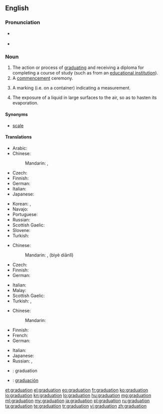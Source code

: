 ==English==

===Pronunciation===
* {{a|GenAm}} {{IPA|/ˌɡɹædʒuˈeɪʃən/}}
* {{rhymes|eɪʃən}}

===Noun===
{{en-noun}}

# The action or process of [[graduate|graduating]] and receiving a diploma for completing a course of study (such as from an [[educational institution]]).
# A [[commencement]] ceremony.
# {{sciences}} A marking (i.e. on a container) indicating a measurement.
# The exposure of a liquid in large surfaces to the air, so as to hasten its evaporation.

====Synonyms====
* {{sense|marking}} [[scale]]

====Translations====
{{trans-top|the action or process of graduating}}
* Arabic: {{t|ar|تخرج|m|tr=taxárruj|sc=Arab}}
* Chinese:
*: Mandarin: {{t|cmn|畢業|sc=Hani}}, {{t|cmn|毕业|tr=bìyè|sc=Hani}}
* Czech: {{t-|cs|promoce|f}}
* Finnish: {{t+|fi|valmistuminen}}
* German: {{t+|de|Abschluss|m}}
* Italian: {{t-|it|graduazione|f}}
* Japanese: {{t|ja|卒業|tr=そつぎょう, sotsugyō|sc=Jpan}}
{{trans-mid}}
* Korean: {{t|ko|졸업|tr=joreop|sc=Kore}}, {{t|ko|卒業|sc=Kore}}
* Navajo: {{tø|nv|daʼiiłtááh}}
* Portuguese: {{t+|pt|graduação|f}}
* Russian: {{t|ru|окончание|n|tr=okončánije|sc=Cyrl}} {{qualifier|уче́бного заведе́ния}}
* Scottish Gaelic: {{t-|gd|ceumnachadh|m}}
* Slovene: {{t-|sl|matura|f}}
* Turkish: {{t+|tr|mezuniyet}}
{{trans-bottom}}

{{trans-top|a commencement ceremony}}
* Chinese:
*: Mandarin: {{l|cmn|畢業}}{{l|cmn|典禮}}, {{l|cmn|毕业}}{{l|cmn|典礼}} (bìyè diǎnlǐ)
* Czech: {{t-|cs|promoce|f}}
* Finnish: {{t-|fi|valmistujaiset}}
* German: {{t-|de|Abschlussfeier|f}}
{{trans-mid}}
* Italian: {{t-|it|graduazione|f}}
* Malay: {{t|ms|konvokesyen}}
* Scottish Gaelic: {{t-|gd|ceumnachadh|m}}
* Turkish: {{t+|tr|mezuniyet}},  {{t-|tr|mezuniyet töreni}}
{{trans-bottom}}

{{trans-top|a marking (i.e. on a container) indicating a measurement}}
* Chinese:
*: Mandarin: {{t|cmn|刻度|tr=kēdù|sc=Hans}}
* Finnish: {{t+|fi|asteikko}}
* French: {{t+|fr|graduation|f}}
* German: {{t|de|Graduierung|f}}
{{trans-mid}}
* Italian: {{t-|it|graduazione|f}}
* Japanese: {{t|ja|目盛り|tr=めもり, memori|sc=Jpan}}
* Russian: {{t|ru|градуировка|f|tr=graduiróvka|sc=Cyrl}}, {{t|ru|деление|n|p|tr=delénija|alt=деления|sc=Cyrl}}
{{trans-bottom}}

{{checktrans-top}}
* {{ttbc|ia}}: graduation
* {{ttbc|es}}: [[graduación]]
{{trans-bottom}}

[[et:graduation]]
[[el:graduation]]
[[eo:graduation]]
[[fr:graduation]]
[[ko:graduation]]
[[io:graduation]]
[[kn:graduation]]
[[lo:graduation]]
[[hu:graduation]]
[[mg:graduation]]
[[ml:graduation]]
[[my:graduation]]
[[ja:graduation]]
[[pl:graduation]]
[[ru:graduation]]
[[ta:graduation]]
[[te:graduation]]
[[tr:graduation]]
[[vi:graduation]]
[[zh:graduation]]